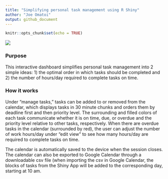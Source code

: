 ```yaml
---
title: "Simplifying personal task management using R Shiny"
author: "Joe Omatoi"
output: github_document
---
```


```r
knitr::opts_chunk$set(echo = TRUE)
```

![](images/paste-E74A1B94.png)

### Purpose

This interactive dashboard simplifies personal task management into 2 simple ideas: 1) the optimal order in which tasks should be completed and 2) the number of hours/day required to complete tasks on time.

### How it works

Under "manage tasks," tasks can be added to or removed from the calendar, which displays tasks in 30 minute chunks and orders them by deadline first and then priority level. The surrounding and filled colors of each task communicate whether it is on time, due, or overdue and the priority level relative to other tasks, respectively. When there are overdue tasks in the calendar (surrounded by red), the user can adjust the number of work hours/day under "edit view" to see how many hours/day are required to complete tasks on time.

The calendar is automatically saved to the device when the session closes. The calendar can also be exported to Google Calendar through a downloadable csv file (when importing the csv in Google Calendar, the blocks of tasks from the Shiny App will be added to the corresponding day, starting at 10 am.
